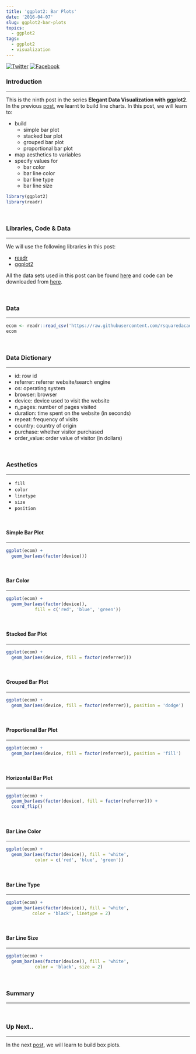 ```yaml
---
title: 'ggplot2: Bar Plots'
date: '2016-04-07'
slug: ggplot2-bar-plots
topics:
  - ggplot2
tags:
  - ggplot2
  - visualization
---
```


[![Twitter](http://i.imgur.com/tXSoThF.png)](https://twitter.com/login?redirect_after_login=%2Fhome%3Fstatus)
[![Facebook](http://i.imgur.com/P3YfQoD.png)](https://www.facebook.com/sharer/sharer.php?u=)

### Introduction

<hr>

This is the ninth post in the series **Elegant Data Visualization with ggplot2**. In the previous [post](https://rsquaredacademy.github.io/blog/post/ggplot2-line-graphs/), we learnt to build line charts. In this post, we will learn to:

- build 
    - simple bar plot
    - stacked bar plot
    - grouped bar plot
    - proportional bar plot
- map aesthetics to variables
- specify values for 
    - bar color
    - bar line color
    - bar line type
    - bar line size

```r
library(ggplot2)
library(readr)
```

<br>

### Libraries, Code & Data

<hr>

We will use the following libraries in this post:

- [readr](http://readr.tidyverse.org/)
- [ggplot2](http://ggplot2.tidyverse.org/)

All the data sets used in this post can be found [here](https://github.com/rsquaredacademy/datasets) and code can be downloaded from [here](https://gist.github.com/rsquaredacademy/096329693fa1f9313771d4e259cce1ec).

<br>

### Data

<hr>

```r
ecom <- readr::read_csv('https://raw.githubusercontent.com/rsquaredacademy/datasets/master/web.csv')
ecom
```

<br>

### Data Dictionary

<hr>

- id: row id
- referrer: referrer website/search engine
- os: operating system
- browser: browser
- device: device used to visit the website
- n_pages: number of pages visited
- duration: time spent on the website (in seconds)
- repeat: frequency of visits
- country: country of origin
- purchase: whether visitor purchased
- order_value: order value of visitor (in dollars)

<br>

### Aesthetics

<hr>

- `fill`
- `color`
- `linetype`
- `size`
- `position`

<br>

#### Simple Bar Plot

<hr>

```r
ggplot(ecom) +
  geom_bar(aes(factor(device)))
```

<br>

#### Bar Color

<hr>

```r
ggplot(ecom) +
  geom_bar(aes(factor(device)),
           fill = c('red', 'blue', 'green'))
```

<br>

#### Stacked Bar Plot

<hr>

```r
ggplot(ecom) +
  geom_bar(aes(device, fill = factor(referrer)))
```

<br>

#### Grouped Bar Plot

<hr>

```r
ggplot(ecom) +
  geom_bar(aes(device, fill = factor(referrer)), position = 'dodge')
```

<br>

#### Proportional Bar Plot

<hr>

```r
ggplot(ecom) +
  geom_bar(aes(device, fill = factor(referrer)), position = 'fill')
```

<br>

#### Horizontal Bar Plot

<hr>

```r
ggplot(ecom) +
  geom_bar(aes(factor(device), fill = factor(referrer))) +
  coord_flip()
```

<br>

#### Bar Line Color

<hr>

```r
ggplot(ecom) +
  geom_bar(aes(factor(device)), fill = 'white',
           color = c('red', 'blue', 'green'))
```

<br>

#### Bar Line Type

<hr>

```r
ggplot(ecom) +
  geom_bar(aes(factor(device)), fill = 'white', 
          color = 'black', linetype = 2)
```

<br>

#### Bar Line Size

<hr>

```r
ggplot(ecom) +
  geom_bar(aes(factor(device)), fill = 'white', 
           color = 'black', size = 2)
```

<br>

### Summary

<hr>

<br>

### Up Next..

<hr>

In the next [post](https://rsquaredacademy.github.io/blog/post/ggplot2-box-plots/), we will learn to build box plots.

<br>